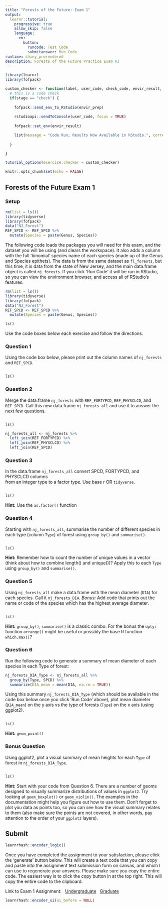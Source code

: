 ```yaml
---
title: "Forests of the Future: Exam 1"
output: 
  learnr::tutorial:
    progressive: true
    allow_skip: false
    language:
      en:
        button:
          runcode: Test Code
          submitanswer: Run Code
runtime: shiny_prerendered
description: Forests of the Future Practice Exam #1
---
```


```r
library(learnr)
library(fofpack)

custom_checker <- function(label, user_code, check_code, envir_result, evaluate_result, envir_prep, last_value, stage, ...) {
  # this is a code check
  if(stage == "check") {
    
    fofpack::send_env_to_RStudio(envir_prep)
    
    rstudioapi::sendToConsole(user_code, focus = TRUE)
    
    fofpack::set_env(envir_result)

    list(message = "Code Run; Results Now Available in RStudio.", correct = TRUE, type = "success", location = "append")
    
  }

}

tutorial_options(exercise.checker = custom_checker)

knitr::opts_chunk$set(echo = FALSE)
```

## Forests of the Future Exam 1 {data-progressive=TRUE}

### Setup

```r
rm(list = ls())
library(tidyverse)
library(fofpack)
data("NJ_Forest")
REF_SPCD <- REF_SPCD %>%
  mutate(Species = paste(Genus, Species))
```

The following code loads the packages you will need for this exam, and the dataset you will be using (and clears the workspace). It also adds a column with the full 'binomial' species name of each species (made up of the Genus and Species epithets). The data is from the same dataset as `fl_forests`, but this time, it is data from the state of New Jersey, and the main data.frame object is called `nj_forests`. If you click 'Run Code' it will be run in RStudio, so you can view the environment browser, and access all of RStudio's features. 

```r
rm(list = ls())
library(tidyverse)
library(fofpack)
data("NJ_Forest")
REF_SPCD <- REF_SPCD %>%
  mutate(Species = paste(Genus, Species))
```

```r
ls()
```

Use the code boxes below each exercise and follow the directions.

### Question 1

Using the code box below, please print out the column names of `nj_forests` and
`REF_SPCD`. 

```r





```

```r
ls()
```

### Question 2

Merge the data.frame `nj_forests` with `REF_FORTYPCD`, `REF_PHYSCLCD`, and `REF_SPCD`. Call this new data.frame `nj_forests_all` and use it to answer the next few questions.

```r





```

```r
ls()
```

```r
nj_forests_all <- nj_forests %>%
  left_join(REF_FORTYPCD) %>%
  left_join(REF_PHYSCLCD) %>%
  left_join(REF_SPCD)
```


### Question 3

In the data.frame `nj_forests_all` convert SPCD,  FORTYPCD, and PHYSCLCD columns  
from an integer type to a factor type. Use base r OR `tidyverse`.

```r





```

```r
ls()
```

<div id="q3-hint">
**Hint:** Use the `as.factor()` function
</div>

### Question 4

Starting with `nj_forests_all`, summarise the number of different species in each type (column `Type`) of forest using `group_by()` and `summarise()`.

```r





```

```r
ls()
```

<div id="q4-hint">
**Hint:** Remember how to count the number of unique values in a vector (think about how to combine length() and unique())? Apply this to each `Type` using `group_by()` and `summarise()`.
</div>

### Question 5

Using `nj_forests_all` make a data.frame with the mean diameter (`DIA`) for each species. Call it `nj_forests_DIA`. *Bonus:* Add code that prints out the name or code of the species which has the highest average diameter.

```r





```

```r
ls()
```

<div id="q5-hint">
**Hint:** `group_by()`, `summarise()` is a classic combo. For the bonus the `dplyr` function `arrange()` might be useful or possibly the base R function `which.max()`?</div>


### Question 6

Run the following code to generate a summary of mean diameter of each species in each Type of forest:

```r
nj_forests_DIA_Type <- nj_forests_all %>%
  group_by(Type, SPCD) %>%
  summarize(DIA_mean = mean(DIA, na.rm = TRUE))
```

Using this summary `nj_forests_DIA_Type` (which should be available in the code box below once you click 'Run Code' above), plot mean diameter (`DIA_mean`) on the y axis vs the type of forests (`Type`) on the x axis (using ggplot2). 

```r





```

```r
ls()
```

<div id="q6-hint">
**Hint:** `geom_point()`
</div>

### Bonus Question

Using ggplot2, plot a visual summary of mean heights for each `Type` of forest in `nj_forests_DIA_Type`.

```r





```

```r
ls()
```

<div id="qbonus-hint">
**Hint:** Start with your code from Question 6. There are a number of geoms designed to visually summarize distributions of values in `ggplot2`. Try looking at `geom_boxplot()` or `geom_violin()`. The examples in the documentation might help you figure out how to use them. Don't forget to plot you data as points too, so you can see how the visual summary relates to them (also make sure the points are not covered, in other words, pay attention to the order of your `ggplot2` layers).
</div>

## Submit

```r
learnrhash::encoder_logic()
```

Once you have completed the assignment to your satisfaction, please click the 'generate' button below. This will create a text code that you can copy and paste into the assignment text submission form on canvas, and which I can use to regenerate your answers. Please make sure you copy the entire code. The easiest way is to click the copy button in at the top right. This will copy the entire code to the clipboard.  

Link to Exam 1 Assignment: \  
[Undergraduate](https://fiu.instructure.com/courses/147557/assignments/2005255) \  
[Graduate](https://fiu.instructure.com/courses/140925/assignments/2005259) \  


```r
learnrhash::encoder_ui(ui_before = NULL)
```

<!--
### Decode

```r
learnrhash::decoder_logic()
```

```r
learnrhash::decoder_ui()
```
-->

